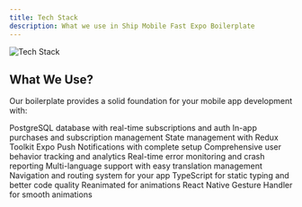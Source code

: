 ```yaml
---
title: Tech Stack
description: What we use in Ship Mobile Fast Expo Boilerplate
---
```


<Frame>
<img src="/images/header/tech-stack.png" alt="Tech Stack" className="w-full h-full rounded-xl" />
</Frame>


## What We Use?

Our boilerplate provides a solid foundation for your mobile app development with:

<CardGroup cols={2} horizontal>
  <Card
    title="Supabase"
    img="/images/header/supabase.png"
  >
    PostgreSQL database with real-time subscriptions and auth
  </Card>
  <Card
    title="RevenueCat"
    img="/images/header/iap.png"
  >
    In-app purchases and subscription management
  </Card>
  <Card
    title="Redux"
    img="/images/header/redux.png"
  >
    State management with Redux Toolkit
  </Card>
  <Card
    title="ExpoPush Notifications"
    img="/images/header/push.png"
  >
    Expo Push Notifications with complete setup
  </Card>
  <Card
    title="PostHog"
    img="/images/header/posthog.png"
  >
    Comprehensive user behavior tracking and analytics
  </Card>
  <Card
    title="Sentry"
    img="/images/header/sentry.png"
  >
    Real-time error monitoring and crash reporting
  </Card>
  <Card
    title="react-i18next"
    img="/images/header/i18n.png"
  >
    Multi-language support with easy translation management
  </Card>
  <Card
    title="Expo Router"
    img="/images/header/expo-router.png"
  >
    Navigation and routing system for your app
  </Card>
  <Card
    title="TypeScript"
    img="/images/header/ts.png"
  >
    TypeScript for static typing and better code quality
  </Card>
  <Card
    title="Reanimated 3"
    img="/images/header/reanimated.png"
  >
    Reanimated for animations
  </Card>
  <Card
    title="React Native Gesture Handler"
    img="/images/header/rngh.png"
  >
    React Native Gesture Handler for smooth animations
  </Card>
</CardGroup>

